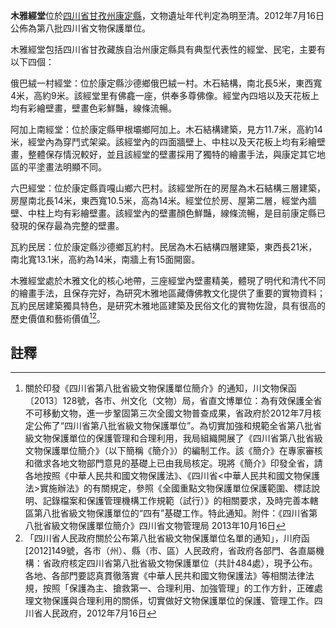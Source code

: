 {{msg:四川省文物保護單位
|名稱 = 木雅經堂
|編號 = 300
|圖片 = 
|級別 = S8
|分類 = 
|時代 = [[明代|明代]]至[[清代|清代]]
|地点 = [[四川省|四川省]][[甘孜州|甘孜州]][[康定縣|康定縣]]
|坐標 =
|登錄 = 2012年7月16日
}}
'''木雅經堂'''位於[[四川省|四川省]][[甘孜州|甘孜州]][[康定縣|康定縣]]，文物遺址年代判定為明至清。2012年7月16日公佈為第八批四川省文物保護單位。

木雅經堂包括四川省甘孜藏族自治州康定縣具有典型代表性的經堂、民宅，主要有以下四個：

俄巴絨一村經堂：位於康定縣沙德鄉俄巴絨一村。木石結構，南北長5米，東西寬4米，高約9米。該經堂里有佛龕一座，供奉多尊佛像。經堂內四培以及天花板上均有彩繪壁畫，壁畫色彩鮮豔，線條流暢。

阿加上南經堂：位於康定縣甲根壩鄉阿加上。木石結構建築，見方11.7米，高約14米，經堂內為穿鬥式架粱。該經堂內的四面牆壁上、中柱以及天花板上均有彩繪壁畫，整體保存情況較好，並且該經堂的壁畫採用了獨特的繪畫手法，與康定其它地區的平塗畫法明顯不同。

六巴經堂：位於康定縣貢嘎山鄉六巴村。該經堂所在的房屋為木石結構三層建築，房屋南北長14米，東西寬10.5米，高為14米。經堂位於房、屋第二層，經堂內牆壁、中柱上均有彩繪壁畫。該經堂內的壁畫顏色鮮豔，線條流暢，是目前康定縣已發現的保存最為完整的壁畫。

瓦約民居：位於康定縣沙德鄉瓦約村。民居為木石結構四層建築，東西長21米，南北寬13.1米，高約為14米，南牆上有15面開窗。

木雅經堂處於木雅文化的核心地帶，三座經堂內壁畫精美，體現了明代和清代不同的繪畫手法，且保存完好，為研究木雅地區藏傳佛教文化提供了重要的實物資料；瓦約民居建築獨具特色，是研究木雅地區建築及民俗文化的實物佐證，具有很高的歷史價值和藝術價值<ref>關於印發《四川省第八批省級文物保護單位簡介》的通知，川文物保函〔2013〕128號，各市、州文化（文物）局，省直文博單位：為有效保護全省不可移動文物，進一步鞏固第三次全國文物普查成果，省政府於2012年7月核定公佈了“四川省第八批省級文物保護單位”。為切實加強和規範全省第八批省級文物保護單位的保護管理和合理利用，我局組織開展了《四川省第八批省級文物保護單位簡介》（以下簡稱《簡介》）的編制工作。該《簡介》在專家審核和徵求各地文物部門意見的基礎上已由我局核定。現將《簡介》印發全省，請各地按照《中華人民共和國文物保護法》、《四川省<中華人民共和國文物保護法>實施辦法》的有關規定，參照《全國重點文物保護單位保護範圍、標誌說明、記錄檔案和保護管理機構工作規範（試行）》的相關要求，及時完善本轄區第八批省級文物保護單位的“四有”基礎工作。特此通知。附件：《四川省第八批省級文物保護單位簡介》四川省文物管理局  2013年10月16日</ref><ref>「四川省人民政府關於公布第八批省級文物保護單位名單的通知」，川府函[2012]149號，各市（州）、縣（市、區）人民政府，省政府各部門、各直屬機構：省政府核定四川省第八批省級文物保護單位（共計484處），現予公布。各地、各部門要認真貫徹落實《中華人民共和國文物保護法》等相關法律法規，按照「保護為主、搶救第一、合理利用、加強管理」的工作方針，正確處理文物保護與合理利用的關係，切實做好文物保護單位的保護、管理工作。四川省人民政府，2012年7月16日</ref>。
==註釋==
{{reflist}}